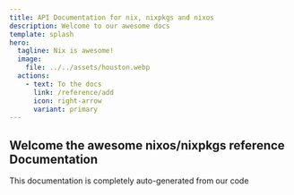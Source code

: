 ```yaml
---
title: API Documentation for nix, nixpkgs and nixos
description: Welcome to our awesome docs
template: splash
hero:
  tagline: Nix is awesome!
  image:
    file: ../../assets/houston.webp
  actions:
    - text: To the docs
      link: /reference/add
      icon: right-arrow
      variant: primary
---
```



## Welcome the awesome nixos/nixpkgs reference Documentation

This documentation is completely auto-generated from our code
